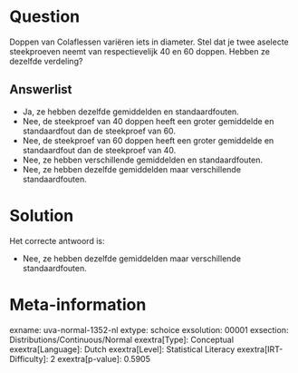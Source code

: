 Question
========

Doppen van Colaflessen variëren iets in diameter. Stel dat je twee
aselecte steekproeven neemt van respectievelijk 40 en 60 doppen. Hebben
ze dezelfde verdeling?

Answerlist
----------

* Ja, ze hebben dezelfde gemiddelden en standaardfouten.
* Nee, de steekproef van 40 doppen heeft een groter gemiddelde en standaardfout dan de steekproef van 60.
* Nee, de steekproef van 60 doppen heeft een groter gemiddelde en standaardfout dan de steekproef van 40.
* Nee, ze hebben verschillende gemiddelden en standaardfouten.
* Nee, ze hebben dezelfde gemiddelden maar verschillende standaardfouten.

Solution
========

Het correcte antwoord is: 

* Nee, ze hebben dezelfde gemiddelden maar verschillende standaardfouten.

Meta-information
================
exname: uva-normal-1352-nl
extype: schoice
exsolution: 00001
exsection: Distributions/Continuous/Normal
exextra[Type]: Conceptual
exextra[Language]: Dutch
exextra[Level]: Statistical Literacy
exextra[IRT-Difficulty]: 2
exextra[p-value]: 0.5905
